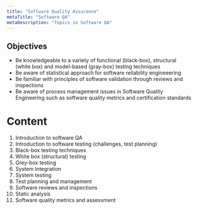 ```yaml
---
title: "Software Quality Assurance"
metaTitle: "Software QA"
metaDescription: "Topics in Software QA"
---
```


## Objectives

- Be knowledgeable to a variety of functional (black-box), structural (white box) and model-based (gray-box) testing techniques
- Be aware of statistical approach for software reliability engineeering
- Be familiar with principles of software validation through reviews and inspections
- Be aware of process management issues in Software Quality Engineering such as software quality metrics and certification standards

# Content
1. Introduction to software QA
2. Introduction to software testing (challenges, test planning)
3. Black-box testing techniques
4. White box (structural) testing
5. Grey-box testing
6. System Integration
7. System testing
8. Test planning and management
9. Software reviews and inspections
10. Static analysis
11. Software quality metrics and assessment
